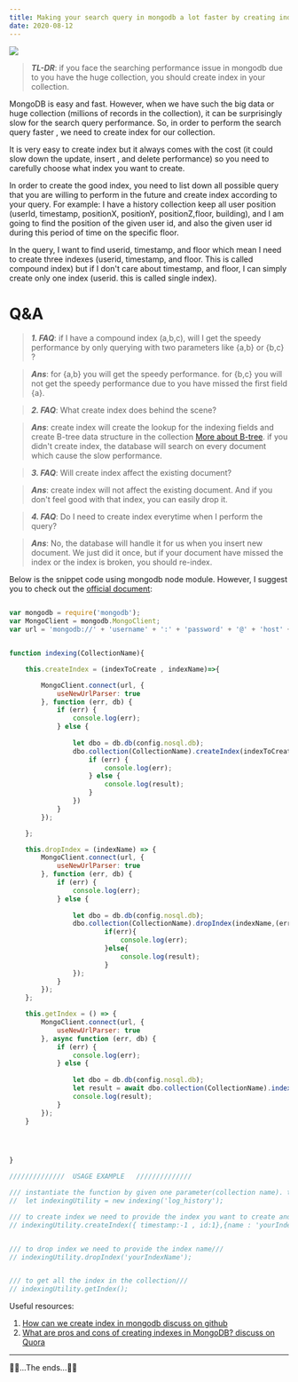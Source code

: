 ```yaml
---
title: Making your search query in mongodb a lot faster by creating index
date: 2020-08-12
---
```

<image src='../assets/mongodbIndexing.jpg'/>

> ***TL-DR***:  if you face the searching performance issue in mongodb due to you have the huge collection, you should create index in your collection.

MongoDB is easy and fast. However, when we have such the big data or huge collection (millions of records in the collection), it can be surprisingly slow for the search query performance.
So, in order to perform the search query faster , we need to create index for our collection.

It is very easy to create index but it always comes with the cost (it could slow down the update, insert , and delete performance) so you need to carefully choose what index you want to create.

In order to create the good index, you need to list down all possible query that you are willing to perform in the future and create index according to your query. 
For example: I have a history collection keep all user position (userId, timestamp, positionX, positionY, positionZ,floor, building), and I am going to find the position of the given user id, and also the given user id during this period of time on the specific floor.

In the query, I want to find userid, timestamp, and floor which mean I need to create three indexes (userid, timestamp, and floor. This is called compound index) but if I don't care about timestamp, and floor, I can simply create only one index (userid. this is called single index).

# Q&A

> ***1. FAQ***: if I have a compound index (a,b,c), will I get the speedy performance by only querying with two parameters like {a,b} or {b,c} ?

> ***Ans***: for {a,b} you will get the speedy performance. for {b,c} you will not get the speedy performance due to you have missed the first field {a}.

> ***2. FAQ***: What create index does behind the scene?

> ***Ans***: create index will create the lookup for the indexing fields and create B-tree data structure in the collection [More about B-tree](http://www.ovaistariq.net/733/understanding-btree-indexes-and-how-they-impact-performance). if you didn't create index, the database will search on every document which cause the slow performance.

> ***3. FAQ***: Will create index affect the existing document?

> ***Ans***: create index will not affect the existing document. And if you don't feel good with that index, you can easily drop it. 

> ***4. FAQ***: Do I need to create index everytime when I perform the query?

> ***Ans***: No, the database will handle it for us when you insert new document. We just did it once, but if your document have missed the index or the index is broken, you should re-index. 

Below is the snippet code using mongodb node module. However, I suggest you to check out the [official document](https://docs.mongodb.com/manual/indexes/):

```jsx

var mongodb = require('mongodb');
var MongoClient = mongodb.MongoClient;
var url = 'mongodb://' + 'username' + ':' + 'password' + '@' + 'host' + ':' + 'port' + '/' + 'database name';


function indexing(CollectionName){

    this.createIndex = (indexToCreate , indexName)=>{

        MongoClient.connect(url, {
            useNewUrlParser: true
        }, function (err, db) {
            if (err) {
                console.log(err);
            } else {
    
                let dbo = db.db(config.nosql.db);
                dbo.collection(CollectionName).createIndex(indexToCreate , indexName, (err, result) => {
                    if (err) {
                        console.log(err);
                    } else {
                        console.log(result);
                    }
                })
            }
        });

    };

    this.dropIndex = (indexName) => {
        MongoClient.connect(url, {
            useNewUrlParser: true
        }, function (err, db) {
            if (err) {
                console.log(err);
            } else {
    
                let dbo = db.db(config.nosql.db);
                dbo.collection(CollectionName).dropIndex(indexName,(err,result)=>{
                        if(err){
                            console.log(err);
                        }else{
                            console.log(result);
                        }
                });
            }
        });
    };

    this.getIndex = () => {
        MongoClient.connect(url, {
            useNewUrlParser: true
        }, async function (err, db) {
            if (err) {
                console.log(err);
            } else {
    
                let dbo = db.db(config.nosql.db);
                let result = await dbo.collection(CollectionName).indexes();
                console.log(result);
            }
        });
    }




}

//////////////  USAGE EXAMPLE   //////////////

/// instantiate the function by given one parameter(collection name). this example 'log_history' is the collection name ///
//  let indexingUtility = new indexing('log_history');

/// to create index we need to provide the index you want to create and name of the index in the object format ///
// indexingUtility.createIndex({ timestamp:-1 , id:1},{name : 'yourIndexName'});


/// to drop index we need to provide the index name///
// indexingUtility.dropIndex('yourIndexName');


/// to get all the index in the collection///
// indexingUtility.getIndex();


```

Useful resources:
1. [How can we create index in mongodb discuss on github](https://stackoverflow.com/questions/50301130/how-we-can-create-an-index-on-mongodb)
2. [What are pros and cons of creating indexes in MongoDB? discuss on Quora](https://www.quora.com/What-are-pros-and-cons-of-creating-indexes-in-MongoDB)

---

🎉🎉...The ends...🎉🎉
